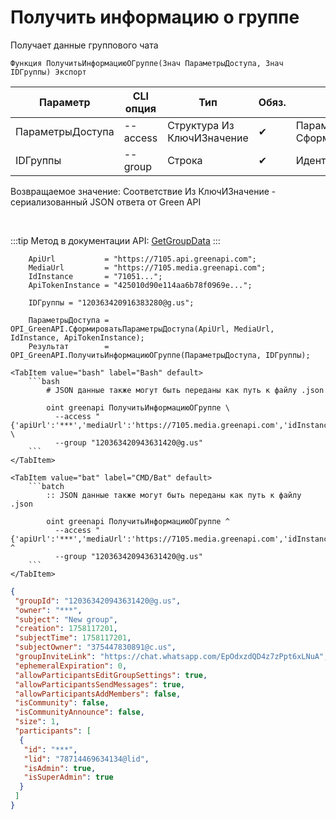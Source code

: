 ﻿---
sidebar_position: 1
description: Получить информацию о группе и другие функции для работы с Green API в Открытом пакете интеграций - бесплатной open-source библиотеке интеграций для 1С:Предприятие 8, OneScript и CLI
keywords: [1C, 1С, 1С:Предприятие, 1С:Предприятие 8.3, API, Интеграция, Сервисы, Обмен, OneScript, CLI, Green API]
---


# Получить информацию о группе
 Получает данные группового чата



`Функция ПолучитьИнформациюОГруппе(Знач ПараметрыДоступа, Знач IDГруппы) Экспорт`

  | Параметр | CLI опция | Тип | Обяз. | Назначение |
  |-|-|-|-|-|
  | ПараметрыДоступа | --access | Структура Из КлючИЗначение | &#x2714; | Параметры доступа. См. СформироватьПараметрыДоступа |
  | IDГруппы | --group | Строка | &#x2714; | Идентификатор группового чата |

  
  Возвращаемое значение:   Соответствие Из КлючИЗначение - сериализованный JSON ответа от Green API

<br/>

:::tip
Метод в документации API: [GetGroupData](https://green-api.com/docs/api/groups/GetGroupData/)
:::
<br/>



```bsl title="Пример использования для 1С:Предприятие/OneScript"
    ApiUrl           = "https://7105.api.greenapi.com";
    MediaUrl         = "https://7105.media.greenapi.com";
    IdInstance       = "71051...";
    ApiTokenInstance = "425010d90e114aa6b78f0969e...";

    IDГруппы = "120363420916383280@g.us";

    ПараметрыДоступа = OPI_GreenAPI.СформироватьПараметрыДоступа(ApiUrl, MediaUrl, IdInstance, ApiTokenInstance);
    Результат        = OPI_GreenAPI.ПолучитьИнформациюОГруппе(ПараметрыДоступа, IDГруппы);
```
    

 <Tabs>
  
    <TabItem value="bash" label="Bash" default>
        ```bash
            # JSON данные также могут быть переданы как путь к файлу .json
            
            oint greenapi ПолучитьИнформациюОГруппе \
              --access "{'apiUrl':'***','mediaUrl':'https://7105.media.greenapi.com','idInstance':'7105187566','apiTokenInstance':'***'}" \
              --group "120363420943631420@g.us"
        ```
    </TabItem>
  
    <TabItem value="bat" label="CMD/Bat" default>
        ```batch
            :: JSON данные также могут быть переданы как путь к файлу .json
            
            oint greenapi ПолучитьИнформациюОГруппе ^
              --access "{'apiUrl':'***','mediaUrl':'https://7105.media.greenapi.com','idInstance':'7105187566','apiTokenInstance':'***'}" ^
              --group "120363420943631420@g.us"
        ```
    </TabItem>
</Tabs>


```json title="Результат"
{
 "groupId": "120363420943631420@g.us",
 "owner": "***",
 "subject": "New group",
 "creation": 1758117201,
 "subjectTime": 1758117201,
 "subjectOwner": "375447830891@c.us",
 "groupInviteLink": "https://chat.whatsapp.com/EpOdxzdQD4z7zPpt6xLNuA",
 "ephemeralExpiration": 0,
 "allowParticipantsEditGroupSettings": true,
 "allowParticipantsSendMessages": true,
 "allowParticipantsAddMembers": false,
 "isCommunity": false,
 "isCommunityAnnounce": false,
 "size": 1,
 "participants": [
  {
   "id": "***",
   "lid": "78714469634134@lid",
   "isAdmin": true,
   "isSuperAdmin": true
  }
 ]
}
```
